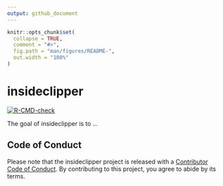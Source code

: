 ```yaml
---
output: github_document
---
```


<!-- README.md is generated from README.Rmd. Please edit that file -->

```r
knitr::opts_chunk$set(
  collapse = TRUE,
  comment = "#>",
  fig.path = "man/figures/README-",
  out.width = "100%"
)
```

# insideclipper

<!-- badges: start -->
[![R-CMD-check](https://github.com/diminutive/insideclipper/workflows/R-CMD-check/badge.svg)](https://github.com/diminutive/insideclipper/actions)
<!-- badges: end -->

The goal of insideclipper is to ...


## Code of Conduct
  
Please note that the insideclipper project is released with a [Contributor Code of Conduct](https://contributor-covenant.org/version/2/0/CODE_OF_CONDUCT.html). By contributing to this project, you agree to abide by its terms.
